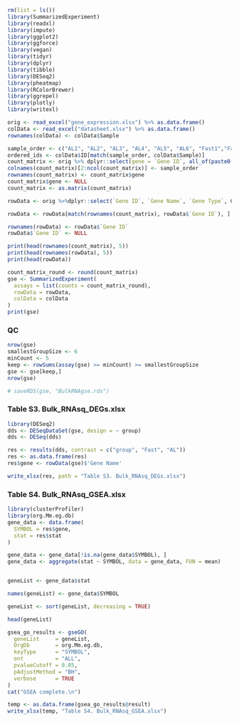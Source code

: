 ```r
rm(list = ls())
library(SummarizedExperiment)
library(readxl)
library(impute)
library(ggplot2)
library(ggforce)
library(vegan)
library(tidyr)
library(dplyr) 
library(tibble)
library(DESeq2)
library(pheatmap)
library(RColorBrewer)
library(ggrepel)
library(plotly)
library(writexl)
```


```r
orig <- read_excel("gene_expression.xlsx") %>% as.data.frame()
colData <- read_excel("datasheet.xlsx") %>% as.data.frame()
rownames(colData) <- colData$Sample
```
```r
sample_order <- c("AL1", "AL2", "AL3", "AL4", "AL5", "AL6", "Fast1","Fast2", "Fast3", "Fast4", "Fast5", "Fast6")
ordered_ids <- colData$ID[match(sample_order, colData$Sample)]
count_matrix <- orig %>% dplyr::select(gene = `Gene ID`, all_of(paste0(ordered_ids, ".count")))
colnames(count_matrix)[2:ncol(count_matrix)] <- sample_order
rownames(count_matrix) <- count_matrix$gene
count_matrix$gene <- NULL
count_matrix <- as.matrix(count_matrix)
```

```r
rowData <- orig %>%dplyr::select(`Gene ID`, `Gene Name`, `Gene Type`, Chromosome)

rowData <- rowData[match(rownames(count_matrix), rowData$`Gene ID`), ]

rownames(rowData) <- rowData$`Gene ID`
rowData$`Gene ID` <- NULL

print(head(rownames(count_matrix), 5))
print(head(rownames(rowData), 5))
print(head(rowData))
```

```r
count_matrix_round <- round(count_matrix)
gse <- SummarizedExperiment(
  assays = list(counts = count_matrix_round),
  rowData = rowData,
  colData = colData
)
print(gse)

```

### QC

```r
nrow(gse)
smallestGroupSize <- 6
minCount <- 5
keep <- rowSums(assay(gse) >= minCount) >= smallestGroupSize
gse <- gse[keep,]
nrow(gse)
```
```r
# saveRDS(gse, "BulkRNAgse.rds")
```

### Table S3. Bulk_RNAsq_DEGs.xlsx

```r
library(DESeq2)
dds <- DESeqDataSet(gse, design = ~ group)
dds <- DESeq(dds)

res <- results(dds, contrast = c("group", "Fast", "AL"))
res <- as.data.frame(res)
res$gene <- rowData(gse)$'Gene Name'

write_xlsx(res, path = "Table S3. Bulk_RNAsq_DEGs.xlsx")
```

### Table S4. Bulk_RNAsq_GSEA.xlsx

```r
library(clusterProfiler)
library(org.Mm.eg.db)
gene_data <- data.frame(
  SYMBOL = res$gene,
  stat = res$stat
)

gene_data <- gene_data[!is.na(gene_data$SYMBOL), ]
gene_data <- aggregate(stat ~ SYMBOL, data = gene_data, FUN = mean)


geneList <- gene_data$stat

names(geneList) <- gene_data$SYMBOL

geneList <- sort(geneList, decreasing = TRUE)

head(geneList)
```

```r
gsea_go_results <- gseGO(
  geneList     = geneList,
  OrgDb        = org.Mm.eg.db,
  keyType      = "SYMBOL",
  ont          = "ALL",
  pvalueCutoff = 0.05,
  pAdjustMethod = "BH",
  verbose      = TRUE
)
cat("GSEA complete.\n")

temp <- as.data.frame(gsea_go_results@result)
write_xlsx(temp, "Table S4. Bulk_RNAsq_GSEA.xlsx")
```






